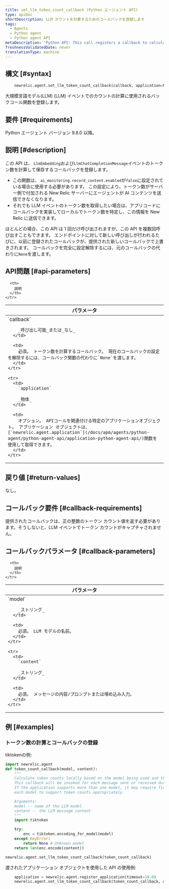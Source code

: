 ```yaml
---
title: set_llm_token_count_callback (Python エージェント API)
type: apiDoc
shortDescription: LLM カウントを計算するためのコールバックを登録します
tags:
  - Agents
  - Python agent
  - Python agent API
metaDescription: 'Python API: This call registers a callback to calculate LLM token counts'
freshnessValidatedDate: never
translationType: machine
---
```


## 構文 [#syntax]

```py
    newrelic.agent.set_llm_token_count_callback(callback, application=None)
```

大規模言語モデル(LLM) (LLM) イベントでのカウントの計算に使用されるバックコール関数を登録します。

## 要件 [#requirements]

Python エージェント バージョン 9.8.0 以降。

## 説明 [#description]

この API は、 `LlmEmbedding`および`LlmChatCompletionMessage`イベントのトークン数を計算して保存するコールバックを登録します。

* この関数は、 `ai_monitoring.record_content.enabled`が`false`に設定されている場合に使用する必要があります。 この設定により、トークン数がサーバー側で付加される New Relic サーバーにエージェントが AI コンテンツを送信できなくなります。
* それでも LLM イベントのトークン数を取得したい場合は、アプリコードにコールバックを実装してローカルでトークン数を特定し、この情報を New Relic に送信できます。

ほとんどの場合、この API は 1 回だけ呼び出されますが、この API を複数回呼び出すこともできます。 エンドポイントに対して新しい呼び出しが行われるたびに、以前に登録されたコールバックが、提供された新しいコールバックで上書きされます。 コールバックを完全に設定解除するには、元のコールバックの代わりに`None`を渡します。

## API問題 [#api-parameters]

<table>
  <thead>
    <tr>
      <th width="25%">
        パラメータ
      </th>

      <th>
        説明
      </th>
    </tr>
  </thead>

  <tbody>
    <tr>
      <td>
        `callback`

        _呼び出し可能_または_なし_
      </td>

      <td>
        必須。 トークン数を計算するコールバック。 現在のコールバックの設定を解除するには、コールバック関数の代わりに`None`を渡します。
      </td>
    </tr>

    <tr>
      <td>
        `application`

        _物体_
      </td>

      <td>
        オプション。 APIコールを関連付ける特定のアプリケーションオブジェクト。 アプリケーション オブジェクトは、 [`newrelic.agent.application`](/docs/apm/agents/python-agent/python-agent-api/application-python-agent-api/)関数を使用して取得できます。
      </td>
    </tr>
  </tbody>
</table>

## 戻り値 [#return-values]

なし。

## コールバック要件 [#callback-requirements]

提供されたコールバックは、正の整数のトークン カウント値を返す必要があります。そうしないと、LLM イベントでトークン カウントがキャプチャされません。

## コールバックパラメータ [#callback-parameters]

<table>
  <thead>
    <tr>
      <th width="25%">
        パラメータ
      </th>

      <th>
        説明
      </th>
    </tr>
  </thead>

  <tbody>
    <tr>
      <td>
        `model`

        _ストリング_
      </td>

      <td>
        必須。 LLM モデルの名前。
      </td>
    </tr>

    <tr>
      <td>
        `content`

        _ストリング_
      </td>

      <td>
        必須。 メッセージの内容/プロンプトまたは埋め込み入力。
      </td>
    </tr>
  </tbody>
</table>

## 例 [#examples]

### トークン数の計算とコールバックの登録

tiktokenの例:

```py
import newrelic.agent
def token_count_callback(model, content):
    """
    Calculate token counts locally based on the model being used and the content.
    This callback will be invoked for each message sent or received during a LLM call.
    If the application supports more than one model, it may require finding libraries for
    each model to support token counts appropriately.

    Arguments:
    model -- name of the LLM model
    content -- the LLM message content
    """
    import tiktoken

    try:
        enc = tiktoken.encoding_for_model(model)
    except KeyError:
        return None # Unknown model
    return len(enc.encode(content))

newrelic.agent.set_llm_token_count_callback(token_count_callback)
```

渡されたアプリケーション オブジェクトを使用した API の使用例:

```py
    application = newrelic.agent.register_application(timeout=10.0)
    newrelic.agent.set_llm_token_count_callback(token_count_callback, application)
```
